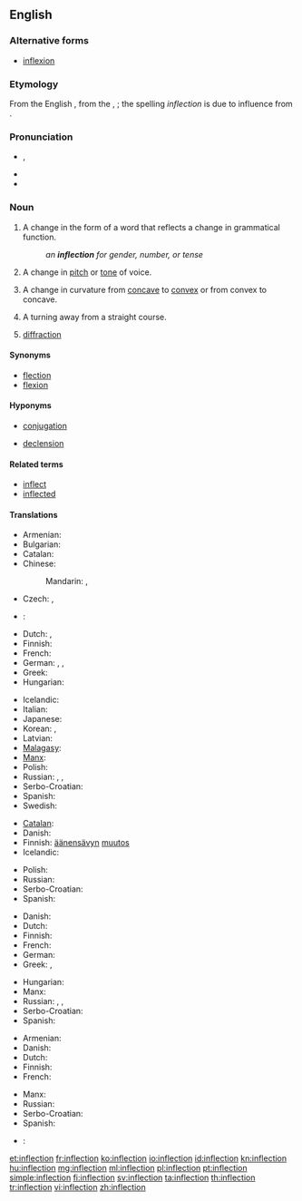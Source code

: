 {{selfref|For inflection templates, see [[Wiktionary:Inflection templates]].}}
==English==

{{wikipedia}}

===Alternative forms===
* [[inflexion]]

===Etymology===
From the English {{term|inflexion|lang=en}}, from the {{etyl|la}} {{term|inflexio|lang=la}}, {{term|inflexionis||a bending away from|lang=la}}; the spelling ''inflection'' is due to influence from {{term|correction}}.

===Pronunciation===
* {{IPA|/ɪnˈflɛkʃən/}}, {{X-SAMPA|/In"flEkS@n/}}
* {{audio|en-us-inflection.ogg|Audio (US)}}
* {{rhymes|ɛkʃən}}

===Noun===
{{en-noun|s|-}}

# {{grammar}} A change in the form of a word that reflects a change in grammatical function.
#: ''an '''inflection''' for gender, number, or tense''
# A change in [[pitch]] or [[tone]] of voice.
# {{mathematics}} A change in curvature from [[concave]] to [[convex]] or from convex to concave.
# A turning away from a straight course.
# {{context|optometry}} [[diffraction]]

====Synonyms====
* [[flection]]
* [[flexion]]

====Hyponyms====
* {{sense|grammar}} [[conjugation]]
* {{sense|grammar}} [[declension]]

====Related terms====
* [[inflect]]
* [[inflected]]

====Translations====
{{trans-top|change in the form of a word that reflects a change in grammatical function}}
* Armenian: {{t-|hy|թեքում|tr=t’ek’um|sc=Armn}}
* Bulgarian: {{t-|bg|склонение|n|sc=Cyrl}}
* Catalan: {{t-|ca|flexió|f}}
* Chinese:
*: Mandarin: {{t|cmn|詞形變化|sc=Hani}}, {{t|cmn|词形变化|tr=cí xíng biànhuà|sc=Hani}}
* Czech: {{t-|cs|flexe|f}}, {{t-|cs|ohýbání|n}}
* {{ttbc|da}}: {{t+|da|bøjning}}
* Dutch: {{t+|nl|verbuiging|f}}, {{t+|nl|vervoeging|f}}
* Finnish: {{t+|fi|taivutus}}
* French: {{t+|fr|inflexion|f}}
* German: {{t+|de|Flexion|f}}, {{t+|de|Beugung|f}}, {{t+|de|Biegung|f}}
* Greek: {{t+|el|κλίση|f|tr=klísi|sc=Grek}}
* Hungarian: {{t+|hu|rag}}
{{trans-mid}}
* Icelandic: {{t+|is|beyging|f}}
* Italian: {{t-|it|desinenza|f}}
* Japanese: {{t-|ja|語形変化|tr=ごけいへんか, gokei henka|sc=Jpan}}
* Korean: {{t+|ko|굴절|tr=gul-jeol, 屈折|sc=Kore}}, {{t-|ko|어형변화|tr=eo-hyeong-byeon-hwa, 語形變化|sc=Kore}}
* Latvian: {{t-|lv|locīšana|f}}
* [[Malagasy]]: {{t-|mg|fihilan-teny}}
* [[Manx]]: {{t-|gv|yn-filley|m}}
* Polish: {{t+|pl|odmiana|f}}
* Russian: {{t+|ru|словоизменение|n|tr=slovoizmenénije|sc=Cyrl}}, {{t+|ru|флексия|f|tr=fléksija|sc=Cyrl}}, {{t-|ru|изменение формы слова|n|tr=izmenénije fórmy slóva|sc=Cyrl}}
* Serbo-Croatian: {{t-|sh|fleksija|f}}
* Spanish: {{t+|es|flexión|f}}
* Swedish: {{t+|sv|böjning}}
{{trans-bottom}}

{{trans-top|change in pitch or tone of voice}}
* [[Catalan]]: {{t-|ca|inflexió|f}}
* Danish: {{t-|da|modulation}}
* Finnish: [[äänensävy|äänensävyn]] [[muutos]]
* Icelandic: {{t-|is|raddblær|m}}
{{trans-mid}}
* Polish: {{t-|pl|modulacja|f}}
* Russian: {{t+|ru|модуляция|f|tr=moduljácija|sc=Cyrl}}
* Serbo-Croatian: {{t-|sh|infleksija|f}}
* Spanish: {{t+|es|inflexión|f}}
{{trans-bottom}}

{{trans-top|change in curvature from concave to convex or from convex to concave}}
* Danish: {{t-|da|vendepunkt}}
* Dutch: {{t-|nl|buigpunt|n}}
* Finnish: {{t-|fi|käännepiste}}
* French: {{t-|fr|point d'inflexion}}
* German: {{t+|de|Wendepunkt|m}}
* Greek: {{t+|el|κάμψη|f|tr=kámpsi|sc=Grek}}, {{t+|el|λύγισμα|n|tr=lýgisma|sc=Grek}}
{{trans-mid}}
* Hungarian: {{t+|hu|inflexió}}
* Manx: {{t-|gv|aachassey|m}}
* Russian: {{t+|ru|перегиб|n|tr=peregíb}}, {{t+|ru|сгибание|n|tr=sgibánije|sc=Cyrl}}, {{qualifier|medical}} {{t+|ru|флексия|f|tr=fléksija|sc=Cyrl}}
* Serbo-Croatian: {{t-|sh|infleksija|f}}
* Spanish: {{t-|es|punto de inflexión}}
{{trans-bottom}}

{{trans-top|turning away from a straight course}}
* Armenian: {{t-|hy|թեքում|tr=t’ek’um|sc=Armn}}
* Danish: {{t-|da|afvigelse}}
* Dutch: {{t+|nl|bocht}}
* Finnish: {{t-|fi|suunnanmuutos}}
* French: {{t+|fr|inflexion}}
{{trans-mid}}
* Manx: {{t-|gv|lhoobey|m}}
* Russian: {{t+|ru|отклонение|n|tr=otklonénije}}
* Serbo-Croatian: {{t-|sh|otklon|m}}
* Spanish: {{t+|es|inflexión}}
{{trans-bottom}}

{{checktrans-top}}
* {{ttbc|cy}}: {{t-|cy|treiglad|m}}
{{trans-bottom}}

[[et:inflection]]
[[fr:inflection]]
[[ko:inflection]]
[[io:inflection]]
[[id:inflection]]
[[kn:inflection]]
[[hu:inflection]]
[[mg:inflection]]
[[ml:inflection]]
[[pl:inflection]]
[[pt:inflection]]
[[simple:inflection]]
[[fi:inflection]]
[[sv:inflection]]
[[ta:inflection]]
[[th:inflection]]
[[tr:inflection]]
[[vi:inflection]]
[[zh:inflection]]